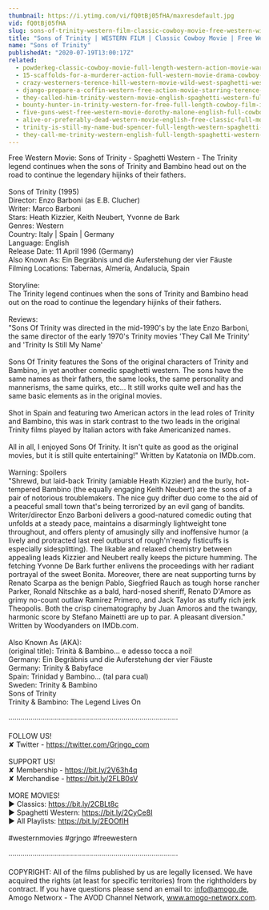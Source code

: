 ```yaml
---
thumbnail: https://i.ytimg.com/vi/fQ0tBj05fHA/maxresdefault.jpg
vid: fQ0tBj05fHA
slug: sons-of-trinity-western-film-classic-cowboy-movie-free-western-wild-west-full-length-movie
title: "Sons of Trinity | WESTERN FILM | Classic Cowboy Movie | Free Western | Wild West | Full Length Movie"
name: "Sons of Trinity"
publishedAt: "2020-07-19T13:00:17Z"
related:
  - powderkeg-classic-cowboy-movie-full-length-western-action-movie-war-english
  - 15-scaffolds-for-a-murderer-action-full-western-movie-drama-cowboy-film-english
  - crazy-westerners-terence-hill-western-movie-wild-west-spaghetti-western-full-movie
  - django-prepare-a-coffin-western-free-action-movie-starring-terence-hill-full-cowboy-film
  - they-called-him-trinity-western-movie-english-spaghetti-western-full-cowboy-movie
  - bounty-hunter-in-trinity-western-for-free-full-length-cowboy-film-italo-western
  - five-guns-west-free-western-movie-dorothy-malone-english-full-cowboy-film-full-movie
  - alive-or-preferably-dead-western-movie-english-free-classic-full-movie
  - trinity-is-still-my-name-bud-spencer-full-length-western-spaghetti-western-full-movie
  - they-call-me-trinity-western-english-full-length-spaghetti-western-film-full-movie
---
```


Free Western Movie: Sons of Trinity - Spaghetti Western - The Trinity legend continues when the sons of Trinity and Bambino head out on the road to continue the legendary hijinks of their fathers. <br />
<br />
Sons of Trinity (1995)<br />
Director: Enzo Barboni (as E.B. Clucher)<br />
Writer: Marco Barboni<br />
Stars: Heath Kizzier, Keith Neubert, Yvonne de Bark<br />
Genres: Western <br />
Country: Italy | Spain | Germany<br />
Language: English<br />
Release Date: 11 April 1996 (Germany) <br />
Also Known As: Ein Begräbnis und die Auferstehung der vier Fäuste <br />
Filming Locations: Tabernas, Almería, Andalucía, Spain <br />
<br />
Storyline:<br />
The Trinity legend continues when the sons of Trinity and Bambino head out on the road to continue the legendary hijinks of their fathers.<br />
<br />
Reviews:<br />
"Sons Of Trinity was directed in the mid-1990's by the late Enzo Barboni, the same director of the early 1970's Trinity movies 'They Call Me Trinity' and 'Trinity Is Still My Name'<br />
<br />
Sons Of Trinity features the Sons of the original characters of Trinity and Bambino, in yet another comedic spaghetti western. The sons have the same names as their fathers, the same looks, the same personality and mannerisms, the same quirks, etc... It still works quite well and has the same basic elements as in the original movies.<br />
<br />
Shot in Spain and featuring two American actors in the lead roles of Trinity and Bambino, this was in stark contrast to the two leads in the original Trinity films played by Italian actors with fake Americanized names.<br />
<br />
All in all, I enjoyed Sons Of Trinity. It isn't quite as good as the original movies, but it is still quite entertaining!" Written by Katatonia on IMDb.com.<br />
<br />
Warning: Spoilers<br />
"Shrewd, but laid-back Trinity (amiable Heath Kizzier) and the burly, hot-tempered Bambino (the equally engaging Keith Neubert) are the sons of a pair of notorious troublemakers. The nice guy drifter duo come to the aid of a peaceful small town that's being terrorized by an evil gang of bandits. Writer/director Enzo Barboni delivers a good-natured comedic outing that unfolds at a steady pace, maintains a disarmingly lightweight tone throughout, and offers plenty of amusingly silly and inoffensive humor (a lively and protracted last reel outburst of rough'n'ready fisticuffs is especially sidesplitting). The likable and relaxed chemistry between appealing leads Kizzier and Neubert really keeps the picture humming. The fetching Yvonne De Bark further enlivens the proceedings with her radiant portrayal of the sweet Bonita. Moreover, there are neat supporting turns by Renato Scarpa as the benign Pablo, Siegfried Rauch as tough horse rancher Parker, Ronald Nitschke as a bald, hard-nosed sheriff, Renato D'Amore as grimy no-count outlaw Ramirez Primero, and Jack Taylor as stuffy rich jerk Theopolis. Both the crisp cinematography by Juan Amoros and the twangy, harmonic score by Stefano Mainetti are up to par. A pleasant diversion." Written by Woodyanders on IMDb.com.<br />
<br />
Also Known As (AKA):<br />
(original title): Trinità & Bambino... e adesso tocca a noi!<br />
Germany: Ein Begräbnis und die Auferstehung der vier Fäuste<br />
Germany: Trinity & Babyface<br />
Spain: Trinidad y Bambino... (tal para cual)<br />
Sweden: Trinity & Bambino<br />
 Sons of Trinity<br />
 Trinity & Bambino: The Legend Lives On<br />
<br />
····················································································<br />
<br />
FOLLOW US!<br />
✘ Twitter - https://twitter.com/Grjngo_com<br />
<br />
SUPPORT US!<br />
✘ Membership - https://bit.ly/2V63h4q<br />
✘ Merchandise - https://bit.ly/2FLB0sV<br />
<br />
MORE MOVIES! <br />
► Classics: https://bit.ly/2CBLt8c <br />
► Spaghetti Western: https://bit.ly/2CyCe8I <br />
► All Playlists: https://bit.ly/2EOOfIH <br />
<br />
#westernmovies #grjngo #freewestern<br />
<br />
····················································································<br />
<br />
COPYRIGHT: All of the films published by us are legally licensed. We have acquired the rights (at least for specific territories) from the rightholders by contract. If you have questions please send an email to: info@amogo.de, Amogo Networx - The AVOD Channel Network, www.amogo-networx.com.